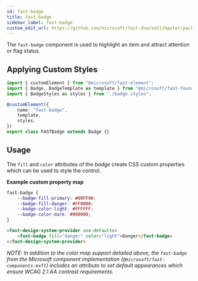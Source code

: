 ```yaml
---
id: fast-badge
title: fast-badge
sidebar_label: fast-badge
custom_edit_url: https://github.com/microsoft/fast-dna/edit/master/packages/web-components/fast-foundation/src/badge/README.md
---
```


The `fast-badge` component is used to highlight an item and attract attention or flag status.

## Applying Custom Styles

```ts
import { customElement } from "@microsoft/fast-element";
import { Badge, BadgeTemplate as template } from "@microsoft/fast-foundation";
import { BadgeStyles as styles } from "./badge.styles";

@customElement({
    name: "fast-badge",
    template,
    styles,
})
export class FASTBadge extends Badge {}
```

## Usage
The `fill` and `color` attributes of the *badge* create CSS custom properties which can be used to style the control.

__Example custom property map__
```css
fast-badge {
    --badge-fill-primary: #00FF00;
    --badge-fill-danger: #FF0000;
    --badge-color-light: #FFFFFF;
    --badge-color-dark: #000000;
}
```


```html live
<fast-design-system-provider use-defaults>
    <fast-badge fill="danger" color="light">Danger</fast-badge>
</fast-design-system-provider>
```

*NOTE: In addition to the color map support detailed above, the `fast-badge` from the Microsoft component implementation (`@microsoft/fast-components-msft`) includes an attribute to set default appearances which ensure WCAG 2.1 AA contrast requirements.*